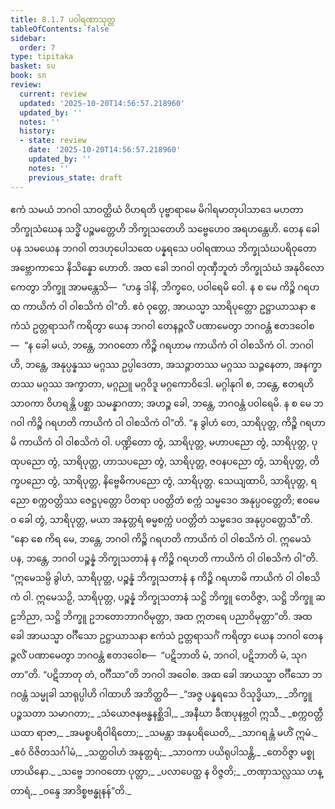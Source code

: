 ```yaml
---
title: 8.1.7 ပဝါရဏာသုတ္တ
tableOfContents: false
sidebar:
  order: 7
type: tipitaka
basket: su
book: sn
review:
  current: review
  updated: '2025-10-20T14:56:57.218960'
  updated_by: ''
  notes: ''
  history:
  - state: review
    date: '2025-10-20T14:56:57.218960'
    updated_by: ''
    notes: ''
    previous_state: draft
---
```



<DynamicBreadcrumb />


<ReviewStatus review={frontmatter.review} showDetails={true} />

<HypothesisAnnotation frontmatter={frontmatter} />

<Division number="215" book="sn" e="ch" v="18" p="310">

<Paragraph number="1336" book="sn">
ဧကံ သမယံ ဘဂဝါ သာဝတ္ထိယံ ဝိဟရတိ ပုဗ္ဗာရာမေ မိဂါရမာတုပါသာဒေ မဟတာ ဘိက္ခုသံဃေန သဒ္ဓိံ ပဉ္စမတ္တေဟိ ဘိက္ခုသတေဟိ သဗ္ဗေဟေဝ အရဟန္တေဟိ. တေန ခေါ ပန သမယေန ဘဂဝါ တဒဟုပေါသထေ ပန္နရသေ ပဝါရဏာယ ဘိက္ခုသံဃပရိဝုတော အဗ္ဘောကာသေ နိသိန္နော ဟောတိ. အထ ခေါ ဘဂဝါ တုဏှီဘူတံ ဘိက္ခုသံဃံ အနုဝိလောကေတွာ ဘိက္ခူ အာမန္တေသိ—  “ဟန္ဒ ဒါနိ, ဘိက္ခဝေ, ပဝါရေမိ ဝေါ. န စ မေ ကိဉ္စိ ဂရဟထ ကာယိကံ ဝါ ဝါစသိကံ ဝါ”တိ.
</Paragraph>

<Paragraph number="1337" book="sn">
ဧဝံ ဝုတ္တေ, အာယသ္မာ သာရိပုတ္တော ဥဋ္ဌာယာသနာ ဧကံသံ ဥတ္တရာသင်္ဂံ ကရိတွာ ယေန ဘဂဝါ တေနဉ္ဇလိံ ပဏာမေတွာ ဘဂဝန္တံ ဧတဒဝေါစ—  “န ခေါ မယံ, ဘန္တေ, ဘဂဝတော ကိဉ္စိ ဂရဟာမ ကာယိကံ ဝါ ဝါစသိကံ ဝါ. ဘဂဝါ ဟိ, ဘန္တေ, အနုပ္ပန္နဿ မဂ္ဂဿ ဥပ္ပါဒေတာ, အသဉ္ဇာတဿ မဂ္ဂဿ သဉ္ဇနေတာ, အနက္ခာတဿ မဂ္ဂဿ အက္ခာတာ, မဂ္ဂညူ မဂ္ဂဝိဒူ မဂ္ဂကောဝိဒေါ. မဂ္ဂါနုဂါ စ, ဘန္တေ, ဧတရဟိ သာဝကာ ဝိဟရန္တိ ပစ္ဆာ သမန္နာဂတာ; အဟဉ္စ ခေါ, ဘန္တေ, ဘဂဝန္တံ ပဝါရေမိ. န စ မေ ဘဂဝါ ကိဉ္စိ ဂရဟတိ ကာယိကံ ဝါ ဝါစသိကံ ဝါ”တိ.
</Paragraph>

<Paragraph number="1338" book="sn">
“န ခွါဟံ တေ, သာရိပုတ္တ, ကိဉ္စိ ဂရဟာမိ ကာယိကံ ဝါ ဝါစသိကံ ဝါ. ပဏ္ဍိတော တွံ, သာရိပုတ္တ, မဟာပညော တွံ, သာရိပုတ္တ, ပုထုပညော တွံ, သာရိပုတ္တ, ဟာသပညော တွံ, သာရိပုတ္တ, ဇဝနပညော တွံ, သာရိပုတ္တ, တိက္ခပညော တွံ, သာရိပုတ္တ, နိဗ္ဗေဓိကပညော တွံ, သာရိပုတ္တ. သေယျထာပိ, သာရိပုတ္တ, ရညော စက္ကဝတ္တိဿ ဇေဋ္ဌပုတ္တော ပိတရာ ပဝတ္တိတံ စက္ကံ သမ္မဒေဝ အနုပ္ပဝတ္တေတိ; ဧဝမေဝ ခေါ တွံ, သာရိပုတ္တ, မယာ အနုတ္တရံ ဓမ္မစက္ကံ ပဝတ္တိတံ သမ္မဒေဝ အနုပ္ပဝတ္တေသီ”တိ.
</Paragraph>

<Paragraph number="1339" book="sn">
“နော စေ ကိရ မေ, ဘန္တေ, ဘဂဝါ ကိဉ္စိ ဂရဟတိ ကာယိကံ ဝါ ဝါစသိကံ ဝါ. ဣမေသံ ပန, ဘန္တေ, ဘဂဝါ ပဉ္စန္နံ ဘိက္ခုသတာနံ န ကိဉ္စိ ဂရဟတိ ကာယိကံ ဝါ ဝါစသိကံ ဝါ”တိ. “ဣမေသမ္ပိ ခွါဟံ, သာရိပုတ္တ, ပဉ္စန္နံ ဘိက္ခုသတာနံ န ကိဉ္စိ ဂရဟာမိ ကာယိကံ ဝါ ဝါစသိကံ ဝါ. ဣမေသဉှိ, သာရိပုတ္တ, ပဉ္စန္နံ ဘိက္ခုသတာနံ သဋ္ဌိ ဘိက္ခူ တေဝိဇ္ဇာ, သဋ္ဌိ ဘိက္ခူ ဆဠဘိညာ, သဋ္ဌိ ဘိက္ခူ ဥဘတောဘာဂဝိမုတ္တာ, အထ ဣတရေ ပညာဝိမုတ္တာ”တိ.
</Paragraph>

<Paragraph number="1340" book="sn">
အထ ခေါ အာယသ္မာ ဝင်္ဂီသော ဥဋ္ဌာယာသနာ ဧကံသံ ဥတ္တရာသင်္ဂံ ကရိတွာ ယေန ဘဂဝါ တေနဉ္ဇလိံ ပဏာမေတွာ ဘဂဝန္တံ ဧတဒဝေါစ—  “ပဋိဘာတိ မံ, ဘဂဝါ, ပဋိဘာတိ မံ, သုဂတာ”တိ. “ပဋိဘာတု တံ, ဝင်္ဂီသာ”တိ ဘဂဝါ အဝေါစ. အထ ခေါ အာယသ္မာ ဝင်္ဂီသော ဘဂဝန္တံ သမ္မုခါ သာရုပ္ပါဟိ ဂါထာဟိ အဘိတ္ထဝိ—
</Paragraph>

<Paragraph number="1341" type="verses" book="sn">
_“အဇ္ဇ ပန္နရသေ ဝိသုဒ္ဓိယာ,_  
_ဘိက္ခူ ပဉ္စသတာ သမာဂတာ;_  
_သံယောဇနဗန္ဓနစ္ဆိဒါ,_  
_အနီဃာ ခီဏပုနဗ္ဘဝါ ဣသီ._  

</Paragraph>

<Paragraph number="1342" type="verses" book="sn">
_စက္ကဝတ္တီ ယထာ ရာဇာ,_  
_အမစ္စပရိဝါရိတော;_  
_သမန္တာ အနုပရိယေတိ,_  
_သာဂရန္တံ မဟိံ ဣမံ._  

</Paragraph>

<Paragraph number="1343" type="verses" book="sn">
_ဧဝံ ဝိဇိတသင်္ဂါမံ,_  
_သတ္ထဝါဟံ အနုတ္တရံ;_  
_သာဝကာ ပယိရုပါသန္တိ,_  
_တေဝိဇ္ဇာ မစ္စုဟာယိနော._  

</Paragraph>

<Paragraph number="1344" type="verses" book="sn">
_သဗ္ဗေ ဘဂဝတော ပုတ္တာ,_  
_ပလာပေတ္ထ န ဝိဇ္ဇတိ;_  
_တဏှာသလ္လဿ ဟန္တာရံ,_  
_ဝန္ဒေ အာဒိစ္စဗန္ဓုနန်”တိ._
</Paragraph>
</Division>